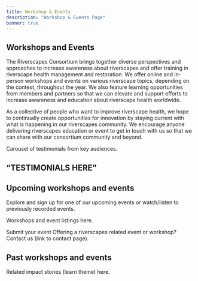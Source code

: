 ```yaml
---
title: Workshop & Events
description: "Workshop & Events Page"
banner: true
---
```


## Workshops and Events 

The Riverscapes Consortium brings together diverse perspectives and approaches to increase awareness about riverscapes and offer training in riverscape health management and restoration. We offer online and in-person workshops and events on various riverscape topics, depending on the context, throughout the year. We also feature learning opportunities from members and partners so that we can elevate and support efforts to increase awareness and education about riverscape health worldwide.
 
As a collective of people who want to improve riverscape health, we hope to continually create opportunities for innovation by staying current with what is happening in our riverscapes community. We encourage anyone delivering riverscapes education or event to get in touch with us so that we can share with our consortium community and beyond. 
 
Carousel of testimonials from key audiences. 
 
## “TESTIMONIALS HERE”
 
## Upcoming workshops and events  
Explore and sign up for one of our upcoming events or watch/listen to previously recorded events.

Workshops and event listings here.   
 

Submit your event
Offering a riverscapes related event or workshop? Contact us (link to contact page).
 
## Past workshops and events

Related impact stories (learn theme) here.

